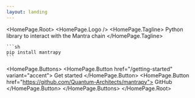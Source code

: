 ```yaml
---
layout: landing
---
```



<HomePage.Root>
  <HomePage.Logo />
  <HomePage.Tagline>
    Python library to interact with the Mantra chain
  </HomePage.Tagline>

    ```sh
    pip install mantrapy
    ```

  <HomePage.Buttons>
    <HomePage.Button href="/getting-started" variant="accent">
      Get started
    </HomePage.Button>
    <HomePage.Button href="https://github.com/Quantum-Architects/mantrapy">
      GitHub
    </HomePage.Button>
  </HomePage.Buttons>
</HomePage.Root>
